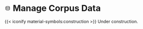 # <svg xmlns="http://www.w3.org/2000/svg" height="20px" viewBox="0 -960 960 960" width="20px" fill="#434343"><path d="M479.5-144q-140.5 0-238-41.85T144-288v-384q0-60 98-102t237.5-42q139.5 0 238 42T816-672v384q0 60.3-98 102.15Q620-144 479.5-144Zm.47-456Q566-600 646-621.5t98-50.5q-18-28-98.5-50t-165.53-22Q394-744 313.5-722T216-672q17 29 96.5 50.5T479.97-600Zm.03 192q42 0 80-4.5t71.5-12.5q33.5-8 62-20.5T744-474v-109q-24.25 13.22-53.62 23.61Q661-549 627.17-542.15q-33.83 6.85-71 10.5Q519-528 479.5-528t-77.11-3.65q-37.62-3.65-71-10.5Q298-549 268.5-559.5 239-570 216-583v109q22.41 15.94 50.21 28.47Q294-433 327.5-425q33.5 8 72 12.5T480-408Zm.32 192q43.32 0 88.05-6.4 44.73-6.39 82.4-16.9 37.67-10.5 63.09-23.75Q739.29-276.3 744-290v-101q-24.25 13.22-53.62 23.61Q661-357 627.17-350.15q-33.83 6.85-71 10.5Q519-336 479.5-336t-77.11-3.65q-37.62-3.65-71-10.5Q298-357 268.5-367.5 239-378 216-391v103q5 13 30.5 26t63 23q37.5 10 82.5 16.5t88.32 6.5Z"/></svg> Manage Corpus Data {.unnumbered}


{{< iconify material-symbols:construction >}} Under construction.
